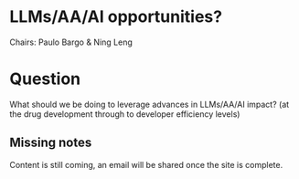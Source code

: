 # LLMs/AA/AI opportunities?

Chairs: Paulo Bargo & Ning Leng

# Question

What should we be doing to leverage advances in LLMs/AA/AI impact? (at the drug development through to developer efficiency levels)

::: {.callout-warning}

## Missing notes

Content is still coming, an email will be shared once the site is complete.

:::